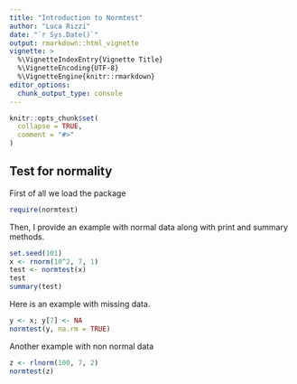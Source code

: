 ```yaml
---
title: "Introduction to Normtest"
author: "Luca Rizzi"
date: "`r Sys.Date()`"
output: rmarkdown::html_vignette
vignette: >
  %\VignetteIndexEntry{Vignette Title}
  %\VignetteEncoding{UTF-8}
  %\VignetteEngine{knitr::rmarkdown}
editor_options: 
  chunk_output_type: console
---
```


```r
knitr::opts_chunk$set(
  collapse = TRUE,
  comment = "#>"
)
```


## Test for normality

First of all we load the package

```r
require(normtest)
```

Then, I provide an example with normal data along with print and summary methods.

```r
set.seed(101)
x <- rnorm(10^2, 7, 1)
test <- normtest(x)
test
summary(test)
```

Here is an example with missing data.

```r
y <- x; y[7] <- NA
normtest(y, na.rm = TRUE)
```

Another example with non normal data

```r
z <- rlnorm(100, 7, 2)
normtest(z)
```

